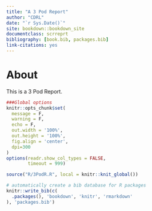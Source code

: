 ```yaml
--- 
title: "A 3 Pod Report"
author: "CDRL"
date: "`r Sys.Date()`"
site: bookdown::bookdown_site
documentclass: scrreprt
bibliography: [book.bib, packages.bib]
link-citations: yes
---
```


# About 

This is a 3 Pod Report.

```r
###Global options
knitr::opts_chunk$set(
  message = F,
  warning = F,
  echo = F,
  out.width = '100%',
  out.height = '100%',
  fig.align = 'center',
  dpi=300
)
options(readr.show_col_types = FALSE,
        timeout = 999)

source("R/3PodR.R", local = knitr::knit_global())
```

```r
# automatically create a bib database for R packages
knitr::write_bib(c(
  .packages(), 'bookdown', 'knitr', 'rmarkdown'
), 'packages.bib')
```